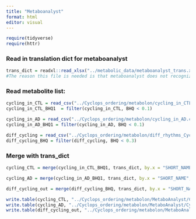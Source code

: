 ```yaml
---
title: "Metaboanalyst"
format: html
editor: visual
---
```


```r
require(tidyverse)
require(httr)
```

### Read in translation dict for metaboanalyst

```r
trans_dict = readxl::read_xlsx("../metabolic_data/metaboanalyst_trans.xlsx")
#The reason this file is needed is that metaboanalyst does not recognize all of the compound names provided by metabolon. This file was generated in the following way: I took metabolon_data_key HMDB ID's and converted them to compound IDs with MetaboAnalyst. But not all of the compoounds had HMDB IDs. Of these, I converted the pubChem IDs given in the metabolon_data_key to compound names in metaboAnalyst. 
```

### Read metabolite list:

```r
cycling_in_CTL = read_csv("../Cyclops_ordering/metabolon/cycling_in_CTL.csv", show_col_types = F)
cycling_in_CTL_BHQ1  = filter(cycling_in_CTL, BHQ < 0.1)

cycling_in_AD = read_csv("../Cyclops_ordering/metabolon/cycling_in_AD.csv",show_col_types = F)
cycling_in_AD_BHQ1 = filter(cycling_in_AD, BHQ < 0.1)

diff_cycling = read_csv("../Cyclops_ordering/metabolon/diff_rhythms_CyclingBHQ1.csv", show_col_types = F)
diff_cycling_BHQ = filter(diff_cycling, BHQ < 0.3)
```

### Merge with trans_dict

```r
cycling_CTL = merge(cycling_in_CTL_BHQ1, trans_dict, by.x = "SHORT_NAME", by.y = "SHORT_NAME_Metabolon", suffixes = "_metaboAnalyst")

cycling_AD = merge(cycling_in_AD_BHQ1, trans_dict, by.x = "SHORT_NAME", by.y = "SHORT_NAME_Metabolon", suffixes = "_metaboAnalyst")

diff_cycling_out = merge(diff_cycling_BHQ, trans_dict, by.x = "SHORT_NAME", by.y = "SHORT_NAME_Metabolon", suffixes = "_metaboAnalyst")

write.table(cycling_CTL, "../Cyclops_ordering/metabolon/MetaboAnalyst/Cycling_in_CTL_BHQ1.csv", sep = ',', row.names = F)
write.table(cycling_AD, "../Cyclops_ordering/metabolon/MetaboAnalyst/Cycling_in_AD_BHQ1.csv", sep = ',', row.names = F)
write.table(diff_cycling_out, "../Cyclops_ordering/metabolon/MetaboAnalyst/Diff_cycling_BHQ3.csv", sep = ',', row.names = F)
```

```         
```
